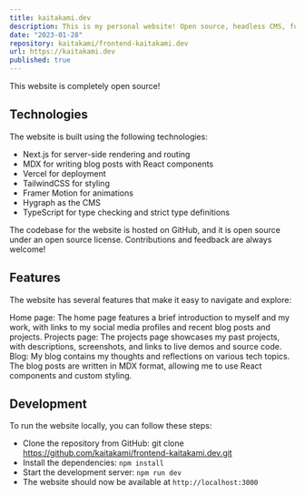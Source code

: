 ```yaml
---
title: kaitakami.dev
description: This is my personal website! Open source, headless CMS, fully typed and framer motion.
date: "2023-01-28"
repository: kaitakami/frontend-kaitakami.dev
url: https://kaitakami.dev
published: true
---
```


This website is completely open source!

## Technologies

The website is built using the following technologies:

- Next.js for server-side rendering and routing
- MDX for writing blog posts with React components
- Vercel for deployment
- TailwindCSS for styling
- Framer Motion for animations
- Hygraph as the CMS
- TypeScript for type checking and strict type definitions

The codebase for the website is hosted on GitHub, and it is open source under an open source license. Contributions and feedback are always welcome!

## Features

The website has several features that make it easy to navigate and explore:

Home page: The home page features a brief introduction to myself and my work, with links to my social media profiles and recent blog posts and projects.
Projects page: The projects page showcases my past projects, with descriptions, screenshots, and links to live demos and source code.
Blog: My blog contains my thoughts and reflections on various tech topics. The blog posts are written in MDX format, allowing me to use React components and custom styling.

## Development

To run the website locally, you can follow these steps:

- Clone the repository from GitHub: git clone https://github.com/kaitakami/frontend-kaitakami.dev.git
- Install the dependencies: `npm install`
- Start the development server: ```npm run dev```
- The website should now be available at ```http://localhost:3000```
